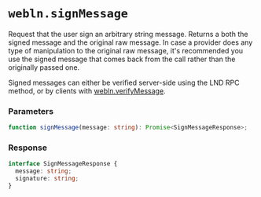 
# `webln.signMessage`

Request that the user sign an arbitrary string message. Returns a both the signed message and the original raw message. In case a provider does any type of manipulation to the original raw message, it's recommended you use the signed message that comes back from the call rather than the originally passed one.

Signed messages can either be verified server-side using the LND RPC method, or by clients with [webln.verifyMessage](/api/verify-message).

### Parameters

```ts
function signMessage(message: string): Promise<SignMessageResponse>;
```

### Response

```ts
interface SignMessageResponse {
  message: string;
  signature: string;
}
```

<SignMessageDemo />
